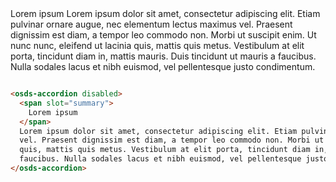 <osds-accordion disabled>
  <span slot="summary">
    Lorem ipsum
  </span>
  Lorem ipsum dolor sit amet, consectetur adipiscing elit. Etiam pulvinar ornare augue, nec elementum lectus maximus
  vel. Praesent dignissim est diam, a tempor leo commodo non. Morbi ut suscipit enim. Ut nunc nunc, eleifend ut lacinia
  quis, mattis quis metus. Vestibulum at elit porta, tincidunt diam in, mattis mauris. Duis tincidunt ut mauris a
  faucibus. Nulla sodales lacus et nibh euismod, vel pellentesque justo condimentum.
</osds-accordion>

```html

<osds-accordion disabled>
  <span slot="summary">
    Lorem ipsum
  </span>
  Lorem ipsum dolor sit amet, consectetur adipiscing elit. Etiam pulvinar ornare augue, nec elementum lectus maximus
  vel. Praesent dignissim est diam, a tempor leo commodo non. Morbi ut suscipit enim. Ut nunc nunc, eleifend ut lacinia
  quis, mattis quis metus. Vestibulum at elit porta, tincidunt diam in, mattis mauris. Duis tincidunt ut mauris a
  faucibus. Nulla sodales lacus et nibh euismod, vel pellentesque justo condimentum.
</osds-accordion>
```

